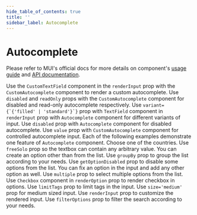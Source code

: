 ```yaml
---
hide_table_of_contents: true
title: ''
sidebar_label: Autocomplete
---
```




<h1 className='!m-0'>Autocomplete</h1>

<div className='template-bg-color' />

Please refer to MUI's official docs for more details on component's [usage guide](https://mui.com/material-ui/react-autocomplete/) and [API documentation](https://mui.com/material-ui/api/autocomplete/).

<Grid container spacing={6}>
  <Grid size={{ xs: 12 }}>
    <CardSnippet title='Variants' code={SourceCodeAutocompleteCustom}>
      <Typography className='mbe-4'>
        Use the <code>CustomTextField</code> component in the
        <code>renderInput</code> prop with the <code>CustomAutocomplete</code>
        component to render a custom autocomplete. Use <code>disabled</code> and
        <code>readOnly</code> props with the <code>CustomAutocomplete</code>
        component for disabled and read-only autocomplete respectively.
      </Typography>
      <AutocompleteCustom />
    </CardSnippet>
  </Grid>
  <Grid size={{ xs: 12 }}>
    <CardSnippet title='Variants' code={SourceCodeAutocompleteCustom}>
      <Typography className='mbe-4'>
        Use <code>variant={`{'filled' | 'standard'}`}</code> prop with
        <code>TextField</code> component in <code>renderInput</code> prop with
        <code>Autocomplete</code> component for different variants of input. Use
        <code>disabled</code> prop with <code>Autocomplete</code> component for disabled autocomplete.
      </Typography>
      <AutocompleteVariants />
    </CardSnippet>
  </Grid>
  <Grid size={{ xs: 12 }}>
    <Grid container spacing={6}>
      <Grid size={{ xs: 12 }}>
        <CardSnippet title='Controlled and Uncontrolled' code={SourceCodeAutocompleteControlledUncontrolled}>
          <Typography className='mbe-4'>
            Use <code>value</code> prop with <code>CustomAutocomplete</code>
            component for controlled autocomplete input.
          </Typography>
          <AutocompleteControlledUncontrolled />
        </CardSnippet>
      </Grid>
      <Grid size={{ xs: 12 }}>
        <CardSnippet title='Autocomplete Props' code={SourceCodeAutocompleteProps}>
          <Typography className='mbe-4'>
            Each of the following examples demonstrate one feature of
            <code>Autocomplete</code> component.
          </Typography>
          <AutocompleteProps />
        </CardSnippet>
      </Grid>
    </Grid>
  </Grid>
  <Grid size={{ xs: 12 }}>
    <Grid container spacing={6}>
      <Grid size={{ xs: 12, md: 6 }}>
        <CardSnippet title='Country Select' code={SourceCodeAutocompleteCountry}>
          <Typography className='mbe-4'>Choose one of the countries.</Typography>
          <AutocompleteCountry />
        </CardSnippet>
      </Grid>
      <Grid size={{ xs: 12, md: 6 }}>
        <CardSnippet title='Free Solo' code={SourceCodeAutocompleteFreeSolo}>
          <Typography className='mbe-4'>
            Use <code>freeSolo</code> prop so the textbox can contain any arbitrary value.
          </Typography>
          <AutocompleteFreeSolo />
        </CardSnippet>
      </Grid>
      <Grid size={{ xs: 12, md: 6 }}>
        <CardSnippet title='Creatable' code={SourceCodeAutocompleteCreatable}>
          <Typography className='mbe-4'>You can create an option other than from the list.</Typography>
          <AutocompleteCreatable />
        </CardSnippet>
      </Grid>
      <Grid size={{ xs: 12, md: 6 }}>
        <CardSnippet title='Grouped' code={SourceCodeAutocompleteGrouped}>
          <Typography className='mbe-4'>
            Use <code>groupBy</code> prop to group the list according to your needs.
          </Typography>
          <AutocompleteGrouped />
        </CardSnippet>
      </Grid>
      <Grid size={{ xs: 12, md: 6 }}>
        <CardSnippet title='Disabled Options' code={SourceCodeAutocompleteDisabledOptions}>
          <Typography className='mbe-4'>
            Use <code>getOptionDisabled</code> prop to disable some options from the list.
          </Typography>
          <AutocompleteDisabledOptions />
        </CardSnippet>
      </Grid>
      <Grid size={{ xs: 12, md: 6 }}>
        <CardSnippet title='Fixed Options' code={SourceCodeAutocompleteFixedOptions}>
          <Typography className='mbe-4'>
            You can fix an option in the input and add any other option as well.
          </Typography>
          <AutocompleteFixedOptions />
        </CardSnippet>
      </Grid>
      <Grid size={{ xs: 12 }}>
        <CardSnippet title='Multiple Values' code={SourceCodeAutocompleteGrouped}>
          <Typography className='mbe-4'>
            Use <code>multiple</code> prop to select multiple options from the list.
          </Typography>
          <AutocompleteMultipleValues />
        </CardSnippet>
      </Grid>
    </Grid>
  </Grid>
  <Grid size={{ xs: 12, md: 6 }}>
    <CardSnippet title='Checkboxes' code={SourceCodeAutocompleteCheckboxes}>
      <Typography className='mbe-4'>
        Use <code>Checkbox</code> component in <code>renderOption</code> prop to render checkbox in options.
      </Typography>
      <AutocompleteCheckboxes />
    </CardSnippet>
  </Grid>
  <Grid size={{ xs: 12, md: 6 }}>
    <CardSnippet title='Limit Tags' code={SourceCodeAutocompleteLimitTags}>
      <Typography className='mbe-6'>
        Use <code>limitTags</code> prop to limit tags in the input.
      </Typography>
      <AutocompleteLimitTags />
    </CardSnippet>
  </Grid>
  <Grid size={{ xs: 12 }}>
    <CardSnippet title='Medium Size' code={SourceCodeAutocompleteMediumSize}>
      <Typography className='mbe-5'>
        Use <code>size='medium'</code> prop for medium sized input.
      </Typography>
      <AutocompleteMediumSize />
    </CardSnippet>
  </Grid>
  <Grid size={{ xs: 12, md: 6 }}>
    <CardSnippet title='Custom Input' code={SourceCodeAutocompleteCustomInput}>
      <Typography className='mbe-4'>
        Use <code>renderInput</code> prop to customize the rendered input.
      </Typography>
      <AutocompleteCustomInput />
    </CardSnippet>
  </Grid>
  <Grid size={{ xs: 12, md: 6 }}>
    <CardSnippet title='Custom Filter' code={SourceCodeAutocompleteCustomFilter}>
      <Typography className='mbe-4'>
        Use <code>filterOptions</code> prop to filter the search according to your needs.
      </Typography>
      <AutocompleteCustomFilter />
    </CardSnippet>
  </Grid>
</Grid>
